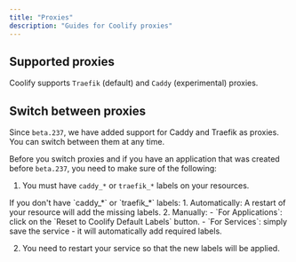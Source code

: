 ```yaml
---
title: "Proxies"
description: "Guides for Coolify proxies"
---
```


## Supported proxies

Coolify supports `Traefik` (default) and `Caddy` (experimental) proxies.


## Switch between proxies

Since `beta.237`, we have added support for Caddy and Traefik as proxies. You can switch between them at any time.

Before you switch proxies and if you have an application that was created before `beta.237`, you need to make sure of the following:

1.  You must have `caddy_*` or `traefik_*` labels on your resources.

<Tip>
If you don't have `caddy_*` or `traefik_*` labels:
1. Automatically: A restart of your resource will add the missing labels.
2. Manually:
- `For Applications`: click on the `Reset to Coolify Default Labels` button.
- `For Services`: simply save the service - it will automatically add required labels.
</Tip>

2. You need to restart your service so that the new labels will be applied.
